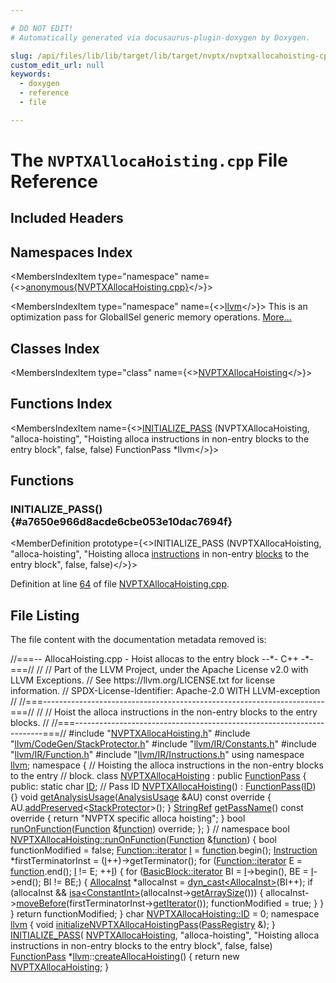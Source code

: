 ```yaml
---

# DO NOT EDIT!
# Automatically generated via docusaurus-plugin-doxygen by Doxygen.

slug: /api/files/lib/lib/target/lib/target/nvptx/nvptxallocahoisting-cpp
custom_edit_url: null
keywords:
  - doxygen
  - reference
  - file

---
```





# The `NVPTXAllocaHoisting.cpp` File Reference

<DoxygenPage pluginConfig={pluginConfig}>



## Included Headers

<IncludesList>
<IncludesListItem
  filePath="NVPTXAllocaHoisting.h"
  permalink="/docs/api/files/lib/lib/target/lib/target/nvptx/nvptxallocahoisting-h"
  isLocal="true" />
<IncludesListItem
  filePath="llvm/CodeGen/StackProtector.h"
  permalink="/docs/api/files/include/include/llvm/include/llvm/codegen/stackprotector-h"
  isLocal="true" />
<IncludesListItem
  filePath="llvm/IR/Constants.h"
  permalink="/docs/api/files/include/include/llvm/include/llvm/ir/constants-h"
  isLocal="true" />
<IncludesListItem
  filePath="llvm/IR/Function.h"
  permalink="/docs/api/files/include/include/llvm/include/llvm/ir/function-h"
  isLocal="true" />
<IncludesListItem
  filePath="llvm/IR/Instructions.h"
  permalink="/docs/api/files/include/include/llvm/include/llvm/ir/instructions-h"
  isLocal="true" />
</IncludesList>

## Namespaces Index

<MembersIndex>

<MembersIndexItem
  type="namespace"
  name={<><a href="/docs/api/namespaces/anonymous-nvptxallocahoisting-cpp-">anonymous&#123;NVPTXAllocaHoisting.cpp&#125;</a></>}>
</MembersIndexItem>

<MembersIndexItem
  type="namespace"
  name={<><a href="/docs/api/namespaces/llvm">llvm</a></>}>
This is an optimization pass for GlobalISel generic memory operations. <a href="/docs/api/namespaces/llvm/#details">More...</a>
</MembersIndexItem>

</MembersIndex>

## Classes Index

<MembersIndex>

<MembersIndexItem
  type="class"
  name={<><a href="/docs/api/classes/anonymous-namespace-nvptxallocahoisting-cpp-/nvptxallocahoisting">NVPTXAllocaHoisting</a></>}>
</MembersIndexItem>

</MembersIndex>

## Functions Index

<MembersIndex>

<MembersIndexItem
  name={<><a href="#a7650e966d8acde6cbe053e10dac7694f">INITIALIZE&#95;PASS</a> (NVPTXAllocaHoisting, &quot;alloca-hoisting&quot;, &quot;Hoisting alloca instructions in non-entry blocks to the entry block&quot;, false, false) FunctionPass &#42;llvm</>}>
</MembersIndexItem>

</MembersIndex>


<SectionDefinition>

## Functions

### INITIALIZE&#95;PASS() {#a7650e966d8acde6cbe053e10dac7694f}

<MemberDefinition
  prototype={<>INITIALIZE&#95;PASS (NVPTXAllocaHoisting, &quot;alloca-hoisting&quot;, &quot;Hoisting alloca <a href="/docs/api/files/lib/lib/codegen/atomicexpandpass-cpp/#a1bcc06b1cb86bd0ea08f33323190bdaa">instructions</a> in non-entry <a href="/docs/api/files/lib/lib/codegen/basicblocksections-cpp/#a6b480a971048f2d9cc342c18046d7774">blocks</a> to the entry block&quot;, false, false)</>}>

Definition at line <a href="#l00064">64</a> of file <a href="/docs/api/files/lib/lib/target/lib/target/nvptx/nvptxallocahoisting-cpp">NVPTXAllocaHoisting.cpp</a>.
</MemberDefinition>

</SectionDefinition>

## File Listing

The file content with the documentation metadata removed is:

<ProgramListing>

<Link id="l00001" /><CodeLine lineNumber="1"><span class="doxyHighlightComment">//===-- AllocaHoisting.cpp - Hoist allocas to the entry block --&#42;- C++ -&#42;-===//</span></CodeLine>
<Link id="l00002" /><CodeLine lineNumber="2"><span class="doxyHighlightComment">//</span></CodeLine>
<Link id="l00003" /><CodeLine lineNumber="3"><span class="doxyHighlightComment">// Part of the LLVM Project, under the Apache License v2.0 with LLVM Exceptions.</span></CodeLine>
<Link id="l00004" /><CodeLine lineNumber="4"><span class="doxyHighlightComment">// See https://llvm.org/LICENSE.txt for license information.</span></CodeLine>
<Link id="l00005" /><CodeLine lineNumber="5"><span class="doxyHighlightComment">// SPDX-License-Identifier: Apache-2.0 WITH LLVM-exception</span></CodeLine>
<Link id="l00006" /><CodeLine lineNumber="6"><span class="doxyHighlightComment">//</span></CodeLine>
<Link id="l00007" /><CodeLine lineNumber="7"><span class="doxyHighlightComment">//===----------------------------------------------------------------------===//</span></CodeLine>
<Link id="l00008" /><CodeLine lineNumber="8"><span class="doxyHighlightComment">//</span></CodeLine>
<Link id="l00009" /><CodeLine lineNumber="9"><span class="doxyHighlightComment">// Hoist the alloca instructions in the non-entry blocks to the entry blocks.</span></CodeLine>
<Link id="l00010" /><CodeLine lineNumber="10"><span class="doxyHighlightComment">//</span></CodeLine>
<Link id="l00011" /><CodeLine lineNumber="11"><span class="doxyHighlightComment">//===----------------------------------------------------------------------===//</span></CodeLine>
<Link id="l00012" /><CodeLine lineNumber="12"></CodeLine>
<Link id="l00013" /><CodeLine lineNumber="13"><span class="doxyHighlightPreprocessor">#include &quot;<a href="/docs/api/files/lib/lib/target/lib/target/nvptx/nvptxallocahoisting-h">NVPTXAllocaHoisting.h</a>&quot;</span></CodeLine>
<Link id="l00014" /><CodeLine lineNumber="14"><span class="doxyHighlightPreprocessor">#include &quot;<a href="/docs/api/files/include/include/llvm/include/llvm/codegen/stackprotector-h">llvm/CodeGen/StackProtector.h</a>&quot;</span></CodeLine>
<Link id="l00015" /><CodeLine lineNumber="15"><span class="doxyHighlightPreprocessor">#include &quot;<a href="/docs/api/files/include/include/llvm/include/llvm/ir/constants-h">llvm/IR/Constants.h</a>&quot;</span></CodeLine>
<Link id="l00016" /><CodeLine lineNumber="16"><span class="doxyHighlightPreprocessor">#include &quot;<a href="/docs/api/files/include/include/llvm/include/llvm/ir/function-h">llvm/IR/Function.h</a>&quot;</span></CodeLine>
<Link id="l00017" /><CodeLine lineNumber="17"><span class="doxyHighlightPreprocessor">#include &quot;<a href="/docs/api/files/include/include/llvm/include/llvm/ir/instructions-h">llvm/IR/Instructions.h</a>&quot;</span></CodeLine>
<Link id="l00018" /><CodeLine lineNumber="18"><span class="doxyHighlightKeyword">using namespace </span><span class="doxyHighlight"><a href="/docs/api/namespaces/llvm">llvm</a>;</span></CodeLine>
<Link id="l00019" /><CodeLine lineNumber="19"></CodeLine>
<Link id="l00020" /><CodeLine lineNumber="20" lineLink="/docs/api/namespaces/anonymous-nvptxallocahoisting-cpp-"><span class="doxyHighlightKeyword">namespace </span><span class="doxyHighlight">&#123;</span></CodeLine>
<Link id="l00021" /><CodeLine lineNumber="21"><span class="doxyHighlightComment">// Hoisting the alloca instructions in the non-entry blocks to the entry</span></CodeLine>
<Link id="l00022" /><CodeLine lineNumber="22"><span class="doxyHighlightComment">// block.</span></CodeLine>
<Link id="l00023" /><CodeLine lineNumber="23" lineLink="/docs/api/classes/anonymous-namespace-nvptxallocahoisting-cpp-/nvptxallocahoisting"><span class="doxyHighlightKeyword">class </span><span class="doxyHighlight"><a href="/docs/api/classes/anonymous-namespace-nvptxallocahoisting-cpp-/nvptxallocahoisting/#a299aad513458b336c32f4c1b5ae6a73d">NVPTXAllocaHoisting</a> : </span><span class="doxyHighlightKeyword">public</span><span class="doxyHighlight"> <a href="/docs/api/classes/llvm/functionpass/#a7691d83e3561f781cae4ce4a01bdfa93">FunctionPass</a> &#123;</span></CodeLine>
<Link id="l00024" /><CodeLine lineNumber="24"><span class="doxyHighlightKeyword">public</span><span class="doxyHighlight">:</span></CodeLine>
<Link id="l00025" /><CodeLine lineNumber="25" lineLink="/docs/api/classes/anonymous-namespace-nvptxallocahoisting-cpp-/nvptxallocahoisting/#a59f49e160c3f3ead3e0d8e9af6f2a737"><span class="doxyHighlight">  </span><span class="doxyHighlightKeyword">static</span><span class="doxyHighlight"> </span><span class="doxyHighlightKeywordType">char</span><span class="doxyHighlight"> <a href="/docs/api/classes/anonymous-namespace-nvptxallocahoisting-cpp-/nvptxallocahoisting/#a59f49e160c3f3ead3e0d8e9af6f2a737">ID</a>; </span><span class="doxyHighlightComment">// Pass ID</span></CodeLine>
<Link id="l00026" /><CodeLine lineNumber="26" lineLink="/docs/api/classes/anonymous-namespace-nvptxallocahoisting-cpp-/nvptxallocahoisting/#a299aad513458b336c32f4c1b5ae6a73d"><span class="doxyHighlight">  <a href="/docs/api/classes/anonymous-namespace-nvptxallocahoisting-cpp-/nvptxallocahoisting/#a299aad513458b336c32f4c1b5ae6a73d">NVPTXAllocaHoisting</a>() : <a href="/docs/api/classes/llvm/functionpass/#a7691d83e3561f781cae4ce4a01bdfa93">FunctionPass</a>(<a href="/docs/api/classes/anonymous-namespace-nvptxallocahoisting-cpp-/nvptxallocahoisting/#a59f49e160c3f3ead3e0d8e9af6f2a737">ID</a>) &#123;&#125;</span></CodeLine>
<Link id="l00027" /><CodeLine lineNumber="27"></CodeLine>
<Link id="l00028" /><CodeLine lineNumber="28" lineLink="/docs/api/classes/anonymous-namespace-nvptxallocahoisting-cpp-/nvptxallocahoisting/#aa4af3183833cf966a70e463c515f2e0c"><span class="doxyHighlight">  </span><span class="doxyHighlightKeywordType">void</span><span class="doxyHighlight"> <a href="/docs/api/classes/anonymous-namespace-nvptxallocahoisting-cpp-/nvptxallocahoisting/#aa4af3183833cf966a70e463c515f2e0c">getAnalysisUsage</a>(<a href="/docs/api/classes/llvm/analysisusage">AnalysisUsage</a> &amp;AU)</span><span class="doxyHighlightKeyword"> const override </span><span class="doxyHighlight">&#123;</span></CodeLine>
<Link id="l00029" /><CodeLine lineNumber="29"><span class="doxyHighlight">    AU.<a href="/docs/api/classes/llvm/analysisusage/#ae9356b720f6fbab112d809738dcc4f2a">addPreserved</a>&lt;<a href="/docs/api/classes/llvm/stackprotector">StackProtector</a>&gt;();</span></CodeLine>
<Link id="l00030" /><CodeLine lineNumber="30"><span class="doxyHighlight">  &#125;</span></CodeLine>
<Link id="l00031" /><CodeLine lineNumber="31"></CodeLine>
<Link id="l00032" /><CodeLine lineNumber="32" lineLink="/docs/api/classes/anonymous-namespace-nvptxallocahoisting-cpp-/nvptxallocahoisting/#a9b0fd4bd9e68604f3bd4474a6a3e0716"><span class="doxyHighlight">  <a href="/docs/api/classes/llvm/stringref">StringRef</a> <a href="/docs/api/classes/anonymous-namespace-nvptxallocahoisting-cpp-/nvptxallocahoisting/#a9b0fd4bd9e68604f3bd4474a6a3e0716">getPassName</a>()</span><span class="doxyHighlightKeyword"> const override </span><span class="doxyHighlight">&#123;</span></CodeLine>
<Link id="l00033" /><CodeLine lineNumber="33"><span class="doxyHighlight">    </span><span class="doxyHighlightKeywordFlow">return</span><span class="doxyHighlight"> </span><span class="doxyHighlightStringLiteral">&quot;NVPTX specific alloca hoisting&quot;</span><span class="doxyHighlight">;</span></CodeLine>
<Link id="l00034" /><CodeLine lineNumber="34"><span class="doxyHighlight">  &#125;</span></CodeLine>
<Link id="l00035" /><CodeLine lineNumber="35"></CodeLine>
<Link id="l00036" /><CodeLine lineNumber="36"><span class="doxyHighlight">  </span><span class="doxyHighlightKeywordType">bool</span><span class="doxyHighlight"> <a href="/docs/api/files/lib/lib/transforms/lib/transforms/utils/entryexitinstrumenter-cpp/#a3985f1f39349428d17f0d2b81ebc6349">runOnFunction</a>(<a href="/docs/api/classes/llvm/function">Function</a> &amp;<a href="/docs/api/files/lib/lib/analysis/regionprinter-cpp/#aa37fbbce2360106772fd97ed06455d55">function</a>) </span><span class="doxyHighlightKeyword">override</span><span class="doxyHighlight">;</span></CodeLine>
<Link id="l00037" /><CodeLine lineNumber="37"><span class="doxyHighlight">&#125;;</span></CodeLine>
<Link id="l00038" /><CodeLine lineNumber="38"><span class="doxyHighlight">&#125; </span><span class="doxyHighlightComment">// namespace</span></CodeLine>
<Link id="l00039" /><CodeLine lineNumber="39"></CodeLine>
<Link id="l00040" /><CodeLine lineNumber="40" lineLink="/docs/api/classes/anonymous-namespace-nvptxallocahoisting-cpp-/nvptxallocahoisting/#a3e0401219219142d6d4aa7cb0859afc7"><span class="doxyHighlightKeywordType">bool</span><span class="doxyHighlight"> <a href="/docs/api/classes/anonymous-namespace-nvptxallocahoisting-cpp-/nvptxallocahoisting/#a3e0401219219142d6d4aa7cb0859afc7">NVPTXAllocaHoisting::runOnFunction</a>(<a href="/docs/api/classes/llvm/function">Function</a> &amp;<a href="/docs/api/files/lib/lib/analysis/regionprinter-cpp/#aa37fbbce2360106772fd97ed06455d55">function</a>) &#123;</span></CodeLine>
<Link id="l00041" /><CodeLine lineNumber="41"><span class="doxyHighlight">  </span><span class="doxyHighlightKeywordType">bool</span><span class="doxyHighlight"> functionModified = </span><span class="doxyHighlightKeyword">false</span><span class="doxyHighlight">;</span></CodeLine>
<Link id="l00042" /><CodeLine lineNumber="42"><span class="doxyHighlight">  <a href="/docs/api/classes/llvm/function/#a19595c245bd2e3eefa93ce22db5ad15f">Function::iterator</a> <a href="/docs/api/files/lib/lib/support/md5-cpp/#ac0eafdc9ee161b71e7af98af736952fd">I</a> = <a href="/docs/api/files/lib/lib/analysis/regionprinter-cpp/#aa37fbbce2360106772fd97ed06455d55">function</a>.begin();</span></CodeLine>
<Link id="l00043" /><CodeLine lineNumber="43"><span class="doxyHighlight">  <a href="/docs/api/classes/llvm/instruction">Instruction</a> &#42;firstTerminatorInst = (<a href="/docs/api/files/lib/lib/support/md5-cpp/#ac0eafdc9ee161b71e7af98af736952fd">I</a>++)-&gt;getTerminator();</span></CodeLine>
<Link id="l00044" /><CodeLine lineNumber="44"></CodeLine>
<Link id="l00045" /><CodeLine lineNumber="45"><span class="doxyHighlight">  </span><span class="doxyHighlightKeywordFlow">for</span><span class="doxyHighlight"> (<a href="/docs/api/classes/llvm/function/#a19595c245bd2e3eefa93ce22db5ad15f">Function::iterator</a> E = <a href="/docs/api/files/lib/lib/analysis/regionprinter-cpp/#aa37fbbce2360106772fd97ed06455d55">function</a>.end(); <a href="/docs/api/files/lib/lib/support/md5-cpp/#ac0eafdc9ee161b71e7af98af736952fd">I</a> != E; ++<a href="/docs/api/files/lib/lib/support/md5-cpp/#ac0eafdc9ee161b71e7af98af736952fd">I</a>) &#123;</span></CodeLine>
<Link id="l00046" /><CodeLine lineNumber="46"><span class="doxyHighlight">    </span><span class="doxyHighlightKeywordFlow">for</span><span class="doxyHighlight"> (<a href="/docs/api/classes/llvm/basicblock/#a98c0a84a5dfa8bce341c829709f171e5">BasicBlock::iterator</a> BI = <a href="/docs/api/files/lib/lib/support/md5-cpp/#ac0eafdc9ee161b71e7af98af736952fd">I</a>-&gt;begin(), BE = <a href="/docs/api/files/lib/lib/support/md5-cpp/#ac0eafdc9ee161b71e7af98af736952fd">I</a>-&gt;end(); BI != BE;) &#123;</span></CodeLine>
<Link id="l00047" /><CodeLine lineNumber="47"><span class="doxyHighlight">      <a href="/docs/api/classes/llvm/allocainst">AllocaInst</a> &#42;allocaInst = <a href="/docs/api/namespaces/llvm/#a22eeee01734061ac1b31ccd994c49eef">dyn&#95;cast&lt;AllocaInst&gt;</a>(BI++);</span></CodeLine>
<Link id="l00048" /><CodeLine lineNumber="48"><span class="doxyHighlight">      </span><span class="doxyHighlightKeywordFlow">if</span><span class="doxyHighlight"> (allocaInst &amp;&amp; <a href="/docs/api/namespaces/llvm/#a92ca992e52dddc420f4b069cae06dfbe">isa&lt;ConstantInt&gt;</a>(allocaInst-&gt;<a href="/docs/api/classes/llvm/allocainst/#af4283a4cef4e2b88f565d827d5857e14">getArraySize</a>())) &#123;</span></CodeLine>
<Link id="l00049" /><CodeLine lineNumber="49"><span class="doxyHighlight">        allocaInst-&gt;<a href="/docs/api/classes/llvm/instruction/#af67d1f3a518964d80a109bb3d9d5cf1e">moveBefore</a>(firstTerminatorInst-&gt;<a href="/docs/api/classes/llvm/ilist-node-impl/#af719fc783be6589465137d997701a432">getIterator</a>());</span></CodeLine>
<Link id="l00050" /><CodeLine lineNumber="50"><span class="doxyHighlight">        functionModified = </span><span class="doxyHighlightKeyword">true</span><span class="doxyHighlight">;</span></CodeLine>
<Link id="l00051" /><CodeLine lineNumber="51"><span class="doxyHighlight">      &#125;</span></CodeLine>
<Link id="l00052" /><CodeLine lineNumber="52"><span class="doxyHighlight">    &#125;</span></CodeLine>
<Link id="l00053" /><CodeLine lineNumber="53"><span class="doxyHighlight">  &#125;</span></CodeLine>
<Link id="l00054" /><CodeLine lineNumber="54"></CodeLine>
<Link id="l00055" /><CodeLine lineNumber="55"><span class="doxyHighlight">  </span><span class="doxyHighlightKeywordFlow">return</span><span class="doxyHighlight"> functionModified;</span></CodeLine>
<Link id="l00056" /><CodeLine lineNumber="56"><span class="doxyHighlight">&#125;</span></CodeLine>
<Link id="l00057" /><CodeLine lineNumber="57"></CodeLine>
<Link id="l00058" /><CodeLine lineNumber="58"><span class="doxyHighlightKeywordType">char</span><span class="doxyHighlight"> <a href="/docs/api/classes/anonymous-namespace-nvptxallocahoisting-cpp-/nvptxallocahoisting/#a59f49e160c3f3ead3e0d8e9af6f2a737">NVPTXAllocaHoisting::ID</a> = 0;</span></CodeLine>
<Link id="l00059" /><CodeLine lineNumber="59"></CodeLine>
<Link id="l00060" /><CodeLine lineNumber="60"><span class="doxyHighlightKeyword">namespace </span><span class="doxyHighlight"><a href="/docs/api/namespaces/llvm">llvm</a> &#123;</span></CodeLine>
<Link id="l00061" /><CodeLine lineNumber="61" lineLink="/docs/api/namespaces/llvm/#abb371397ee3aba3f5e37074992731524"><span class="doxyHighlightKeywordType">void</span><span class="doxyHighlight"> <a href="/docs/api/namespaces/llvm/#abb371397ee3aba3f5e37074992731524">initializeNVPTXAllocaHoistingPass</a>(<a href="/docs/api/classes/llvm/passregistry">PassRegistry</a> &amp;);</span></CodeLine>
<Link id="l00062" /><CodeLine lineNumber="62"><span class="doxyHighlight">&#125;</span></CodeLine>
<Link id="l00063" /><CodeLine lineNumber="63"></CodeLine>
<Link id="l00064" /><CodeLine lineNumber="64" lineLink="#a7650e966d8acde6cbe053e10dac7694f"><span class="doxyHighlight"><a href="/docs/api/files/include/include/llvm/passsupport-h/#af807c9595d50b45c0008924c4679c85c">INITIALIZE&#95;PASS</a>(</span></CodeLine>
<Link id="l00065" /><CodeLine lineNumber="65"><span class="doxyHighlight">    <a href="/docs/api/classes/anonymous-namespace-nvptxallocahoisting-cpp-/nvptxallocahoisting/#a299aad513458b336c32f4c1b5ae6a73d">NVPTXAllocaHoisting</a>, </span><span class="doxyHighlightStringLiteral">&quot;alloca-hoisting&quot;</span><span class="doxyHighlight">,</span></CodeLine>
<Link id="l00066" /><CodeLine lineNumber="66"><span class="doxyHighlight">    </span><span class="doxyHighlightStringLiteral">&quot;Hoisting alloca instructions in non-entry blocks to the entry block&quot;</span><span class="doxyHighlight">,</span></CodeLine>
<Link id="l00067" /><CodeLine lineNumber="67"><span class="doxyHighlight">    </span><span class="doxyHighlightKeyword">false</span><span class="doxyHighlight">, </span><span class="doxyHighlightKeyword">false</span><span class="doxyHighlight">)</span></CodeLine>
<Link id="l00068" /><CodeLine lineNumber="68"></CodeLine>
<Link id="l00069" /><CodeLine lineNumber="69"><span class="doxyHighlight"><a href="/docs/api/classes/llvm/functionpass">FunctionPass</a> &#42;<a href="/docs/api/namespaces/llvm">llvm</a>::<a href="/docs/api/namespaces/llvm/#a879c53d18034a667939cc5a8e2519eac">createAllocaHoisting</a>() &#123; </span><span class="doxyHighlightKeywordFlow">return</span><span class="doxyHighlight"> </span><span class="doxyHighlightKeyword">new</span><span class="doxyHighlight"> <a href="/docs/api/classes/anonymous-namespace-nvptxallocahoisting-cpp-/nvptxallocahoisting/#a299aad513458b336c32f4c1b5ae6a73d">NVPTXAllocaHoisting</a>; &#125;</span></CodeLine>

</ProgramListing>


</DoxygenPage>
